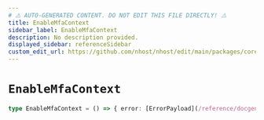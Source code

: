 ```yaml
---
# ⚠️ AUTO-GENERATED CONTENT. DO NOT EDIT THIS FILE DIRECTLY! ⚠️
title: EnableMfaContext
sidebar_label: EnableMfaContext
description: No description provided.
displayed_sidebar: referenceSidebar
custom_edit_url: https://github.com/nhost/nhost/edit/main/packages/core/src/machines/enable-mfa.ts#L7
---
```


# `EnableMfaContext`

```ts
type EnableMfaContext = () => { error: [ErrorPayload](/reference/docgen/javascript/auth/types/error-payload) | null, imageUrl: string | null, secret: string | null }
```
